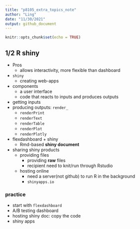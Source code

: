 ```yaml
---
title: "p8105_extra_topics_note"
author: "Ling"
date: "11/30/2021"
output: github_document
---
```


```r
knitr::opts_chunk$set(echo = TRUE)
```
## 1/2 R shiny
- Pros
  - allows interactivity, more flexible than dashboard
- `shiny`
  - creating web-apps
- components
  - a user interface
  - code that reacts to inputs and produces outputs
- getting inputs
- producing outputs: `render_`
  - `renderPrint`
  - `renderText`
  - `renderTable`
  - `renderPlot`
  - `renderPlotly`
- flexdashboard + shiny
  - Rmd-based __shiny document__
- sharing shiny products
  - providing files
    - providing **raw** files
    - recipient need to knit/run through Rstudio
  - hosting online
    - need a server(not github) to run R in the background
    - `shinyapps.io`

### practice
- start with `flexdashboard`
- A/B testing dashboard
- hosting shiny doc: copy the code
- shiny apps
  
  